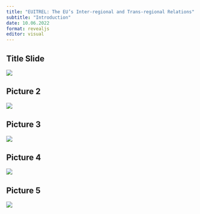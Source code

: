 ```yaml
---
title: "EUITREL: The EU’s Inter-regional and Trans-regional Relations"
subtitle: "Introduction"
date: 10.06.2022 
format: revealjs
editor: visual
---
```


## Title Slide

![](images/2022-2023 Autumn/Hakan Mehmetcik 2022 Autumn 1/Hakan Mehmetcik 2022 Autumn.png)

## Picture 2

![](images/Screen%20Shot%202022-10-08%20at%2014.25.33.png)

## Picture 3

![](images/9b27624e-af8a-4c5a-8b79-61456ea8db1e.JPG)

## Picture 4

![](images/3fa921b7-d8b3-4aa2-802d-c2a77d0afd32.JPG)

## Picture 5

![](images/273644ce-beb5-4e13-afa6-00e0eab3a06a.JPG)
